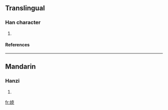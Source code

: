 ==Translingual==
===Han character===
{{Han char|rn=38|rad=女|as=07|sn=10|four=|canj=女十口山 (VJRU)}}
# {{defn|Han|sort=女07}}
====References====
{{Han ref|kx=0262.100|dkj=06298|hdz=21049.140|uh=5A14|ud=23060}}
----
==Mandarin==
===Hanzi===
{{cmn-hanzi|pin=[[kè]] (ke4)|wg=k'o<sup>4</sup>}}
# {{defn|Mandarin}}

[[fr:娔]]